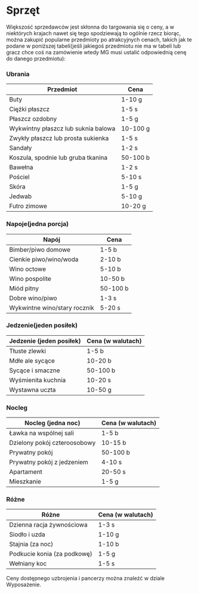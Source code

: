 # Sprzęt

Większość sprzedawców jest skłonna do targowania się o ceny, a w niektórych krajach nawet się tego spodziewają to ogólnie rzecz biorąc, można zakupić popularne przedmioty po atrakcyjnych cenach, takich jak te podane w poniższej tabeli(jeśli jakiegoś przedmiotu nie ma w tabeli lub gracz chce coś na zamówienie wtedy MG musi ustalić odpowiednią cenę do danego przedmiotu):

### Ubrania

| Przedmiot                           | Cena     |
| ----------------------------------- | -------- |
| Buty                                | 1-10 g   |
| Ciężki płaszcz                      | 1-5 s    |
| Płaszcz ozdobny                     | 1-5 g    |
| Wykwintny płaszcz lub suknia balowa | 10-100 g |
| Zwykły płaszcz lub prosta sukienka  | 1-5 s    |
| Sandały                             | 1-2 s    |
| Koszula, spodnie lub gruba tkanina  | 50-100 b |
| Bawełna                             | 1-2 s    |
| Pościel                             | 5-10 s   |
| Skóra                               | 1-5 g    |
| Jedwab                              | 5-10 g   |
| Futro zimowe                        | 10-20 g  |

### Napoje(jedna porcja)

| Napój                        | Cena     |
| ---------------------------- | -------- |
| Bimber/piwo domowe           | 1-5 b    |
| Cienkie piwo/wino/woda       | 2-10 b   |
| Wino octowe                  | 5-10 b   |
| Wino pospolite               | 10-50 b  |
| Miód pitny                   | 50-100 b |
| Dobre wino/piwo              | 1-3 s    |
| Wykwintne wino/stary rocznik | 5-20 s   |

### Jedzenie(jeden posiłek)

| Jedzenie (jeden posiłek) | Cena (w walutach) |
| ------------------------ | ----------------- |
| Tłuste zlewki            | 1-5 b             |
| Mdłe ale sycące          | 10-20 b           |
| Sycące i smaczne         | 50-100 b          |
| Wyśmienita kuchnia       | 10-20 s           |
| Wystawna uczta           | 10-50 g           |

### Nocleg

| Nocleg (jedna noc)           | Cena (w walutach) |
| ---------------------------- | ----------------- |
| Ławka na wspólnej sali       | 1-5 b             |
| Dzielony pokój czteroosobowy | 10-15 b           |
| Prywatny pokój               | 50-100 b          |
| Prywatny pokój z jedzeniem   | 4-10 s            |
| Apartament                   | 20-50 s           |
| Mieszkanie                   | 1-5 g             |

### Różne

| Różne                       | Cena (w walutach) |
| --------------------------- | ----------------- |
| Dzienna racja żywnościowa   | 1-3 s             |
| Siodło i uzda               | 1-10 g            |
| Stajnia (za noc)            | 1-10 b            |
| Podkucie konia (za podkowę) | 1-5 g             |
| Wełniany koc                | 1-5 s             |

Ceny dostępnego uzbrojenia i pancerzy można znaleźć w dziale Wyposażenie.
